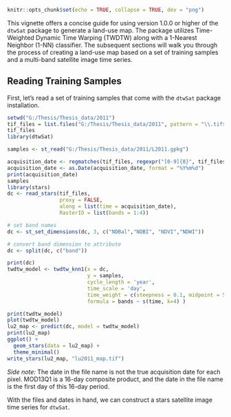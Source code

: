 

```{r setup, include=FALSE}
knitr::opts_chunk$set(echo = TRUE, collapse = TRUE, dev = "png")
```

This vignette offers a concise guide for using version 1.0.0 or higher of the `dtwSat` package to generate a land-use map.
The package utilizes Time-Weighted Dynamic Time Warping (TWDTW) along with a 1-Nearest Neighbor (1-NN) classifier.
The subsequent sections will walk you through the process of creating a land-use map based on a set of training samples 
and a multi-band satellite image time series.

## Reading Training Samples

First, let's read a set of training samples that come with the `dtwSat` package installation.

```{r , echo = TRUE, eval = TRUE, warning = FALSE, message = FALSE}
setwd("G:/Thesis/Thesis_data/2011")
tif_files = list.files("G:/Thesis/Thesis_data/2011", pattern = "\\.tif$", full.names = TRUE) 
tif_files
library(dtwSat)

samples <- st_read("G:/Thesis/Thesis_data/2011/L2011.gpkg")

acquisition_date <- regmatches(tif_files, regexpr("[0-9]{8}", tif_files))
acquisition_date <- as.Date(acquisition_date, format = "%Y%m%d")
print(acquisition_date)
samples
library(stars)
dc <- read_stars(tif_files,
                 proxy = FALSE,
                 along = list(time = acquisition_date),
                 RasterIO = list(bands = 1:4))

# set band names
dc <- st_set_dimensions(dc, 3, c("NDBal","NDBI", "NDVI","NDWI"))

# convert band dimension to attribute
dc <- split(dc, c("band"))

print(dc)
twdtw_model <- twdtw_knn1(x = dc,
                          y = samples,
                          cycle_length = 'year',
                          time_scale = 'day',
                          time_weight = c(steepness = 0.1, midpoint = 50),
                          formula = bands ~ s(time, k=4) )

print(twdtw_model)
plot(twdtw_model)
lu2_map <- predict(dc, model = twdtw_model)
print(lu2_map)
ggplot() +
  geom_stars(data = lu2_map) +
  theme_minimal()
write_stars(lu2_map, "lu2011_map.tif")
```

*Side note:* The date in the file name is not the true acquisition date for each pixel.
MOD13Q1 is a 16-day composite product, and the date in the file name is the first day of this 16-day period.

With the files and dates in hand, we can construct a stars satellite image time series for `dtwSat`.

